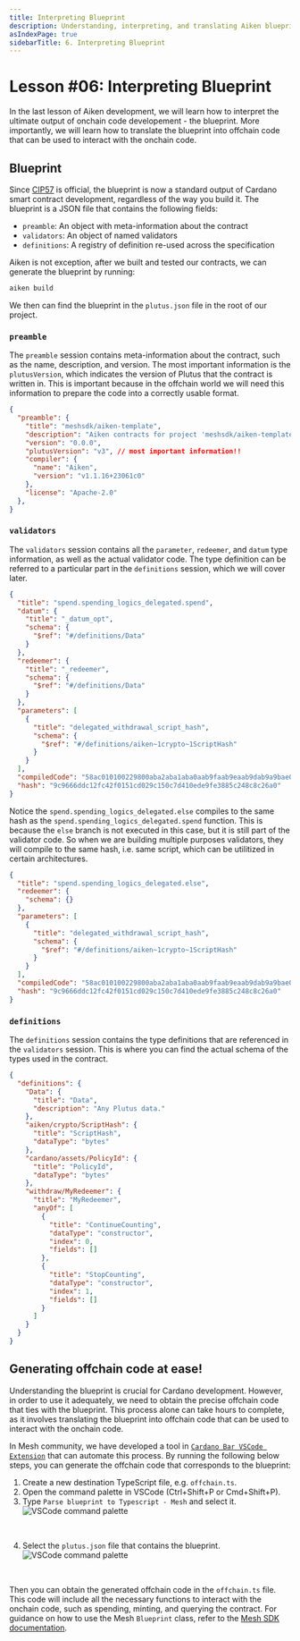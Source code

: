 ```yaml
---
title: Interpreting Blueprint
description: Understanding, interpreting, and translating Aiken blueprint into offchain code.
asIndexPage: true
sidebarTitle: 6. Interpreting Blueprint
---
```


# Lesson #06: Interpreting Blueprint

In the last lesson of Aiken development, we will learn how to interpret the ultimate output of onchain code developement - the blueprint. More importantly, we will learn how to translate the blueprint into offchain code that can be used to interact with the onchain code.

## Blueprint

Since [CIP57](https://cips.cardano.org/cip/CIP-57) is official, the blueprint is now a standard output of Cardano smart contract development, regardless of the way you build it. The blueprint is a JSON file that contains the following fields:

- `preamble`:	An object with meta-information about the contract
- `validators`:	An object of named validators
- `definitions`: A registry of definition re-used across the specification

Aiken is not exception, after we built and tested our contracts, we can generate the blueprint by running:

```sh
aiken build
```

We then can find the blueprint in the `plutus.json` file in the root of our project.

### `preamble`

The `preamble` session contains meta-information about the contract, such as the name, description, and version. The most important information is the `plutusVersion`, which indicates the version of Plutus that the contract is written in. This is important because in the offchain world we will need this information to prepare the code into a correctly usable format.

```json
{
  "preamble": {
    "title": "meshsdk/aiken-template",
    "description": "Aiken contracts for project 'meshsdk/aiken-template'",
    "version": "0.0.0",
    "plutusVersion": "v3", // most important information!!
    "compiler": {
      "name": "Aiken",
      "version": "v1.1.16+23061c0"
    },
    "license": "Apache-2.0"
  },
}
```

### `validators`

The `validators` session contains all the `parameter`, `redeemer`, and `datum` type information, as well as the actual validator code. The type definition can be referred to a particular part in the `definitions` session, which we will cover later.

```json
{
  "title": "spend.spending_logics_delegated.spend",
  "datum": {
    "title": "_datum_opt",
    "schema": {
      "$ref": "#/definitions/Data"
    }
  },
  "redeemer": {
    "title": "_redeemer",
    "schema": {
      "$ref": "#/definitions/Data"
    }
  },
  "parameters": [
    {
      "title": "delegated_withdrawal_script_hash",
      "schema": {
        "$ref": "#/definitions/aiken~1crypto~1ScriptHash"
      }
    }
  ],
  "compiledCode": "58ac010100229800aba2aba1aba0aab9faab9eaab9dab9a9bae0024888888896600264646644b30013370e900118039baa001899914c004c03400a601a601c0052259800800c528456600266ebc00cc02cc03c00629462660040046020002805100d2444660020026eacc040c044c044c044c044c044c044c034dd518080048c020dd500099ba548008cc028dd4802a5eb822c8030c024004c024c028004c024004c010dd5004c52689b2b200401",
  "hash": "9c9666ddc12fc42f0151cd029c150c7d410ede9fe3885c248c8c26a0"
}
```

Notice the `spend.spending_logics_delegated.else` compiles to the same hash as the `spend.spending_logics_delegated.spend` function. This is because the `else` branch is not executed in this case, but it is still part of the validator code. So when we are building multiple purposes validators, they will compile to the same hash, i.e. same script, which can be utilitized in certain architectures.

```json
{
  "title": "spend.spending_logics_delegated.else",
  "redeemer": {
    "schema": {}
  },
  "parameters": [
    {
      "title": "delegated_withdrawal_script_hash",
      "schema": {
        "$ref": "#/definitions/aiken~1crypto~1ScriptHash"
      }
    }
  ],
  "compiledCode": "58ac010100229800aba2aba1aba0aab9faab9eaab9dab9a9bae0024888888896600264646644b30013370e900118039baa001899914c004c03400a601a601c0052259800800c528456600266ebc00cc02cc03c00629462660040046020002805100d2444660020026eacc040c044c044c044c044c044c044c034dd518080048c020dd500099ba548008cc028dd4802a5eb822c8030c024004c024c028004c024004c010dd5004c52689b2b200401",
  "hash": "9c9666ddc12fc42f0151cd029c150c7d410ede9fe3885c248c8c26a0"
}
```

### `definitions`

The `definitions` session contains the type definitions that are referenced in the `validators` session. This is where you can find the actual schema of the types used in the contract.

```json
{
  "definitions": {
    "Data": {
      "title": "Data",
      "description": "Any Plutus data."
    },
    "aiken/crypto/ScriptHash": {
      "title": "ScriptHash",
      "dataType": "bytes"
    },
    "cardano/assets/PolicyId": {
      "title": "PolicyId",
      "dataType": "bytes"
    },
    "withdraw/MyRedeemer": {
      "title": "MyRedeemer",
      "anyOf": [
        {
          "title": "ContinueCounting",
          "dataType": "constructor",
          "index": 0,
          "fields": []
        },
        {
          "title": "StopCounting",
          "dataType": "constructor",
          "index": 1,
          "fields": []
        }
      ]
    }
  }
}
```

## Generating offchain code at ease!

Understanding the blueprint is crucial for Cardano development. However, in order to use it adequately, we need to obtain the precise offchain code that ties with the blueprint. This process alone can take hours to complete, as it involves translating the blueprint into offchain code that can be used to interact with the onchain code.

In Mesh community, we have developed a tool in [`Cardano Bar VSCode Extension`](https://marketplace.visualstudio.com/items/?itemName=sidan-lab.cardano-bar-vscode) that can automate this process. By running the following below steps, you can generate the offchain code that corresponds to the blueprint:

1. Create a new destination TypeScript file, e.g. `offchain.ts`.
2. Open the command palette in VSCode (Ctrl+Shift+P or Cmd+Shift+P).
3. Type `Parse blueprint to Typescript - Mesh` and select it.
![VSCode command palette](../../../../../public/lessons/06-interpreting-blueprint/vscode-command.png)
<br/>

4. Select the `plutus.json` file that contains the blueprint.
![VSCode command palette](../../../../../public/lessons/06-interpreting-blueprint/select-blueprint.png)
<br/>

Then you can obtain the generated offchain code in the `offchain.ts` file. This code will include all the necessary functions to interact with the onchain code, such as spending, minting, and querying the contract. For guidance on how to use the Mesh `Blueprint` class, refer to the [Mesh SDK documentation](https://meshjs.dev/apis/utilities/blueprints).
